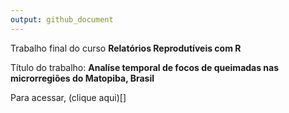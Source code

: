 ```yaml
---
output: github_document
---
```


Trabalho final do curso **Relatórios Reprodutíveis com R**

Título do trabalho: **Analíse temporal de focos de queimadas nas microrregiões do Matopiba, Brasil**

Para acessar, (clique aqui)[]
